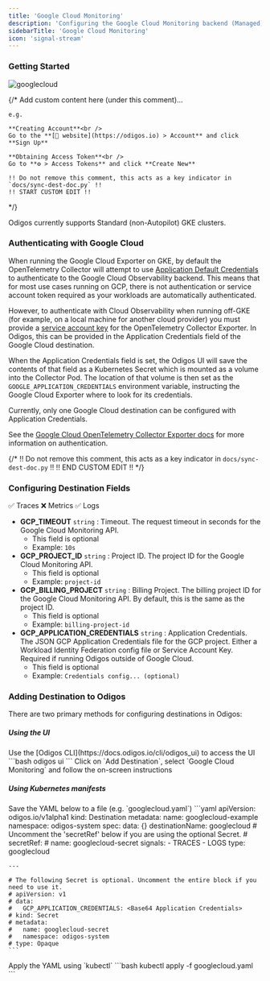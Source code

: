 ```yaml
---
title: 'Google Cloud Monitoring'
description: 'Configuring the Google Cloud Monitoring backend (Managed)'
sidebarTitle: 'Google Cloud Monitoring'
icon: 'signal-stream'
---
```


### Getting Started

<img src="https://d15jtxgb40qetw.cloudfront.net/gcp.svg" alt="googlecloud" className="not-prose h-20" />

{/*
    Add custom content here (under this comment)...

    e.g.

    **Creating Account**<br />
    Go to the **[🔗 website](https://odigos.io) > Account** and click **Sign Up**

    **Obtaining Access Token**<br />
    Go to **⚙️ > Access Tokens** and click **Create New**

    !! Do not remove this comment, this acts as a key indicator in `docs/sync-dest-doc.py` !!
    !! START CUSTOM EDIT !!
*/}

Odigos currently supports Standard (non-Autopilot) GKE clusters.

### Authenticating with Google Cloud

When running the Google Cloud Exporter on GKE, by default the OpenTelemetry Collector will attempt to use
[Application Default Credentials](https://cloud.google.com/docs/authentication/application-default-credentials)
to authenticate to the Google Cloud Observability backend. This means that for most use cases running on GCP,
there is not authentication or service account token required as your workloads are automatically authenticated.

However, to authenticate with Cloud Observability when running off-GKE (for example, on a local machine for another
cloud provider) you must provide a [service account key](https://cloud.google.com/iam/docs/keys-create-delete#iam-service-account-keys-create-console)
for the OpenTelemetry Collector Exporter. In Odigos, this can be provided in the Application Credentials field of the
Google Cloud destination.

When the Application Credentials field is set, the Odigos UI will save the contents of that field as a Kubernetes Secret
which is mounted as a volume into the Collector Pod. The location of that volume is then set as the `GOOGLE_APPLICATION_CREDENTIALS`
environment variable, instructing the Google Cloud Exporter where to look for its credentials.

Currently, only one Google Cloud destination can be configured with Application Credentials.

See the [Google Cloud OpenTelemetry Collector Exporter docs](https://github.com/GoogleCloudPlatform/opentelemetry-operations-go/tree/1ea43a4534606df1d91ee1754e6c5bc31ee8664d/exporter/collector#prerequisite-authenticating)
for more information on authentication.

{/*
    !! Do not remove this comment, this acts as a key indicator in `docs/sync-dest-doc.py` !!
    !! END CUSTOM EDIT !!
*/}

### Configuring Destination Fields

<Accordion title="Supported Signals:">
  ✅ Traces
  ❌ Metrics
  ✅ Logs
</Accordion>

- **GCP_TIMEOUT** `string` : Timeout. The request timeout in seconds for the Google Cloud Monitoring API.
  - This field is optional
  - Example: `10s`
- **GCP_PROJECT_ID** `string` : Project ID. The project ID for the Google Cloud Monitoring API.
  - This field is optional
  - Example: `project-id`
- **GCP_BILLING_PROJECT** `string` : Billing Project. The billing project ID for the Google Cloud Monitoring API. By default, this is the same as the project ID.
  - This field is optional
  - Example: `billing-project-id`
- **GCP_APPLICATION_CREDENTIALS** `string` : Application Credentials. The JSON GCP Application Credentials file for the GCP project. Either a Workload Identity Federation config file or Service Account Key. Required if running Odigos outside of Google Cloud.
  - This field is optional
  - Example: `Credentials config... (optional)`

### Adding Destination to Odigos

There are two primary methods for configuring destinations in Odigos:

##### **Using the UI**

<Steps>
  <Step>
    Use the [Odigos CLI](https://docs.odigos.io/cli/odigos_ui) to access the UI
    ```bash
    odigos ui
    ```
  </Step>
  <Step>
    Click on `Add Destination`, select `Google Cloud Monitoring` and follow the on-screen instructions
  </Step>
</Steps>

##### **Using Kubernetes manifests**

<Steps>
  <Step>
    Save the YAML below to a file (e.g. `googlecloud.yaml`)
    ```yaml
    apiVersion: odigos.io/v1alpha1
    kind: Destination
    metadata:
      name: googlecloud-example
      namespace: odigos-system
    spec:
      data: {}
      destinationName: googlecloud
      # Uncomment the 'secretRef' below if you are using the optional Secret.
      # secretRef:
      #   name: googlecloud-secret
      signals:
      - TRACES
      - LOGS
      type: googlecloud

    ---

    # The following Secret is optional. Uncomment the entire block if you need to use it.
    # apiVersion: v1
    # data:
    #   GCP_APPLICATION_CREDENTIALS: <Base64 Application Credentials>
    # kind: Secret
    # metadata:
    #   name: googlecloud-secret
    #   namespace: odigos-system
    # type: Opaque
    ```
  </Step>
  <Step>
    Apply the YAML using `kubectl`
    ```bash
    kubectl apply -f googlecloud.yaml
    ```
  </Step>
</Steps>